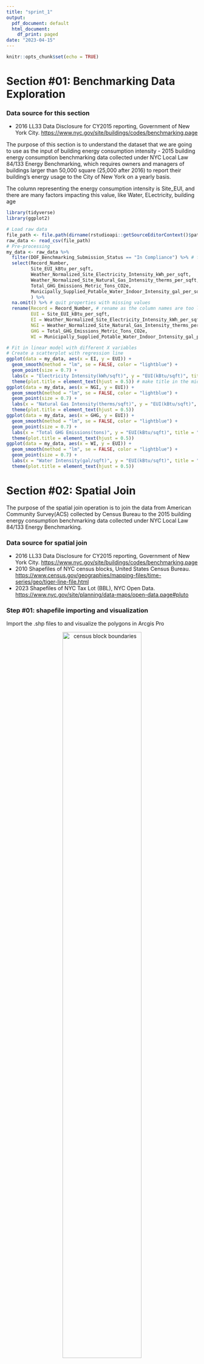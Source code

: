 ```yaml
---
title: "sprint_1"
output:
  pdf_document: default
  html_document:
    df_print: paged
date: "2023-04-15"
---
```


```r
knitr::opts_chunk$set(echo = TRUE)
```
# Section #01: Benchmarking Data Exploration

### Data source for this section
- 2016 LL33 Data Disclosure for CY2015 reporting, Government of New York City. <https://www.nyc.gov/site/buildings/codes/benchmarking.page>

The purpose of this section is to understand the dataset that we are going to use as the input of building energy consumption intensity - 2015 building energy consumption benchmarking data collected under NYC Local Law 84/133 Energy Benchmarking, which requires owners and managers of buildings larger than 50,000 square (25,000 after 2016) to report their building’s energy usage to the City of New York on a yearly basis. 

The column representing the energy consumption intensity is Site_EUI, and there are many factors impacting this value, like Water, ELectricity, building age

```r
library(tidyverse)
library(ggplot2)

# Load raw data
file_path <- file.path(dirname(rstudioapi::getSourceEditorContext()$path), "dataset/NYCBuildingEnergyUse/nyc_benchmarking_disclosure_data_reported_in_2016.csv")
raw_data <- read_csv(file_path)
# Pre-processing
my_data <- raw_data %>%
  filter(DOF_Benchmarking_Submission_Status == "In Compliance") %>% # filter valid Benchmarking Submission Status
  select(Record_Number, 
         Site_EUI_kBtu_per_sqft,
         Weather_Normalized_Site_Electricity_Intensity_kWh_per_sqft,
         Weather_Normalized_Site_Natural_Gas_Intensity_therms_per_sqft,
         Total_GHG_Emissions_Metric_Tons_CO2e, 
         Municipally_Supplied_Potable_Water_Indoor_Intensity_gal_per_sqft
         ) %>%
  na.omit() %>% # quit properties with missing values
  rename(Record = Record_Number, # rename as the column names are too long
         EUI = Site_EUI_kBtu_per_sqft,
         EI = Weather_Normalized_Site_Electricity_Intensity_kWh_per_sqft,
         NGI = Weather_Normalized_Site_Natural_Gas_Intensity_therms_per_sqft,
         GHG = Total_GHG_Emissions_Metric_Tons_CO2e, 
         WI = Municipally_Supplied_Potable_Water_Indoor_Intensity_gal_per_sqft)

# Fit in linear model with different X variables
# Create a scatterplot with regression line
ggplot(data = my_data, aes(x = EI, y = EUI)) + 
  geom_smooth(method = "lm", se = FALSE, color = "lightblue") +
  geom_point(size = 0.7) + 
  labs(x = "Electricity Intensity(kWh/sqft)", y = "EUI(kBtu/sqft)", title = "Linear Regression of EUI vs EI") +
  theme(plot.title = element_text(hjust = 0.5)) # make title in the middle
ggplot(data = my_data, aes(x = NGI, y = EUI)) + 
  geom_smooth(method = "lm", se = FALSE, color = "lightblue") +
  geom_point(size = 0.7) + 
  labs(x = "Natural Gas Intensity(therms/sqft)", y = "EUI(kBtu/sqft)", title = "Linear Regression of EUI vs NGI") +
  theme(plot.title = element_text(hjust = 0.5))
ggplot(data = my_data, aes(x = GHG, y = EUI)) + 
  geom_smooth(method = "lm", se = FALSE, color = "lightblue") +
  geom_point(size = 0.7) + 
  labs(x = "Total GHG Emissions(tons)", y = "EUI(kBtu/sqft)", title = "Linear Regression of EUI vs GHG") +
  theme(plot.title = element_text(hjust = 0.5))
ggplot(data = my_data, aes(x = WI, y = EUI)) + 
  geom_smooth(method = "lm", se = FALSE, color = "lightblue") +
  geom_point(size = 0.7) + 
  labs(x = "Water Intensity(gal/sqft)", y = "EUI(kBtu/sqft)", title = "Linear Regression of EUI vs WI") +
  theme(plot.title = element_text(hjust = 0.5))

```

# Section #02: Spatial Join
The purpose of the spatial join operation is to join the data from American Community Survey(ACS) collected by Census Bureau to the 2015 building energy consumption benchmarking data collected under NYC Local Law 84/133 Energy Benchmarking.

### Data source for spatial join
- 2016 LL33 Data Disclosure for CY2015 reporting, Government of New York City. <https://www.nyc.gov/site/buildings/codes/benchmarking.page>
- 2010 Shapefiles of NYC census blocks, United States Census Bureau. <https://www.census.gov/geographies/mapping-files/time-series/geo/tiger-line-file.html>
- 2023 Shapefiles of NYC Tax Lot (BBL), NYC Open Data. <https://www.nyc.gov/site/planning/data-maps/open-data.page#pluto>

### Step #01: shapefile importing and visualization
Import the .shp files to and visualize the polygons in Arcgis Pro
<center>

![census block boundaries](./images/spatial_join_fig1.png){width=70%}

![tax lot boundaries](./images/spatial_join_fig2.png){width=70%}

![tax lot boundaries zoomed](./images/spatial_join_fig3.png){width=70%}

![overlay](./images/spatial_join_fig4.png){width=70%}


</center>

### Step #02: spatial join using Tax Lot data and Census block data
Spatial join with options:
- Target features: Tax Lot data
- Join features: Census block data
- Join operation: One to one
- Match option: Within
- Fields to join: GeoId (the only required feature for joining ACS data)

This generate a new Tax Lot data table with a new column of the Census Block it belongs to. This means we have BBL number and Census Block geoID in each row.

### Step #03: join  building energy data
Join the geoID data to the building energy dataset using the field of BBL. This results in a new building energy use data table with a new column of Census Block geoID information it belongs to.


```r
# load benchmarking table
BR <- read.csv(file = paste0(file.path(dirname(rstudioapi::getSourceEditorContext()$path)),
                             "/dataset/NYC_Building_Energy_with_GEOID/table.csv"),
                 header=TRUE) %>%
  data.frame()

head(BR)

```
# Section #03: Next Step - Join ACS dataset to building energy dataset using the BR above

